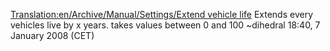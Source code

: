 [[Translation:en/Archive/Manual/Settings/Extend vehicle life]]
Extends every vehicles live by x years. takes values between 0 and 100
~dihedral 18:40, 7 January 2008 (CET)